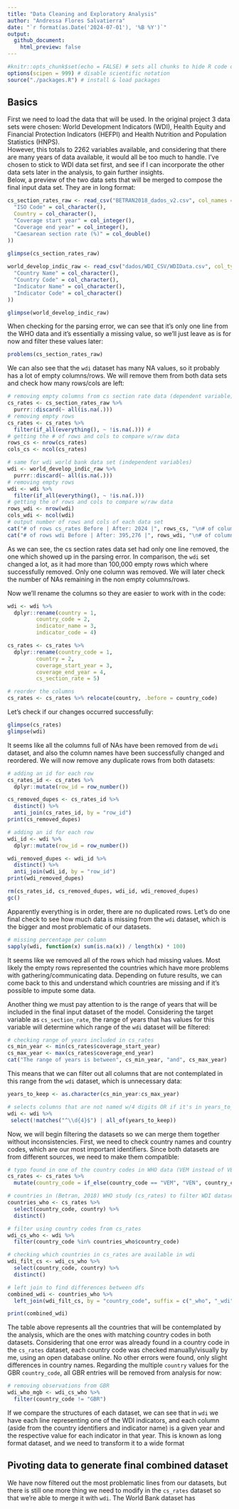 ```yaml
---
title: "Data Cleaning and Exploratory Analysis"
author: "Andressa Flores Salvatierra"
date: "`r format(as.Date('2024-07-01'), '%B %Y')`"
output: 
  github_document:
    html_preview: false
---
```

```r
#knitr::opts_chunk$set(echo = FALSE) # sets all chunks to hide R code on final doc
options(scipen = 999) # disable scientific notation
source("./packages.R") # install & load packages
```

## Basics

First we need to load the data that will be used. In the original project 3 data sets were chosen: World Development Indicators (WDI), Health Equity and Financial Protection Indicators (HEFPI) and Health Nutrition and Population Statistics (HNPS).\
However, this totals to 2262 variables available, and considering that there are many years of data available, it would all be too much to handle. I've chosen to stick to WDI data set first, and see if I can incorporate the other data sets later in the analysis, to gain further insights.\
Below, a preview of the two data sets that will be merged to compose the final input data set. They are in long format:

```r
cs_section_rates_raw <- read_csv("BETRAN2018_dados_v2.csv", col_names = TRUE, col_types = cols(
  "ISO Code" = col_character(),
  Country = col_character(),
  "Coverage start year" = col_integer(),
  "Coverage end year" = col_integer(),
  "Caesarean section rate (%)" = col_double()
))
  
glimpse(cs_section_rates_raw)

world_develop_indic_raw <- read_csv("dados/WDI_CSV/WDIData.csv", col_types = cols(
  "Country Name" = col_character(),
  "Country Code" = col_character(),
  "Indicator Name" = col_character(),
  "Indicator Code" = col_character()
))

glimpse(world_develop_indic_raw)
```

When checking for the parsing error, we can see that it's only one line from the WHO data and it's essentially a missing value, so we'll just leave as is for now and filter these values later:

```r
problems(cs_section_rates_raw)
```


We can also see that the `wdi` dataset has many NA values, so it probably has a lot of empty columns/rows. We will remove them from both data sets and check how many rows/cols are left:

```r
# removing empty columns from cs section rate data (dependent variable)
cs_rates <- cs_section_rates_raw %>%
  purrr::discard(~ all(is.na(.)))
# removing empty rows
cs_rates <- cs_rates %>%
  filter(if_all(everything(), ~ !is.na(.))) # 
# getting the # of rows and cols to compare w/raw data
rows_cs <- nrow(cs_rates)
cols_cs <- ncol(cs_rates)

# same for wdi world bank data set (independent variables)
wdi <- world_develop_indic_raw %>%
  purrr::discard(~ all(is.na(.)))
# removing empty rows
wdi <- wdi %>%
  filter(if_all(everything(), ~ !is.na(.)))
# getting the of rows and cols to compare w/raw data
rows_wdi <- nrow(wdi)
cols_wdi <- ncol(wdi)
# output number of rows and cols of each data set
cat("# of rows cs_rates Before | After: 2024 |", rows_cs, "\n# of columns cs_rates Before | After: 5 |", cols_cs, "\n")
cat("# of rows wdi Before | After: 395,276 |", rows_wdi, "\n# of columns wdi Before | After: 68 |", cols_wdi, "\n")
```

As we can see, the cs section rates data set had only one line removed, the one which showed up in the parsing error. In comparison, the `wdi` set changed a lot, as it had more than 100,000 empty rows which where successfully removed. Only one column was removed. We will later check the number of NAs remaining in the non empty columns/rows.

Now we'll rename the columns so they are easier to work with in the code:

```r
wdi <- wdi %>%
  dplyr::rename(country = 1,
         country_code = 2, 
         indicator_name = 3,
         indicator_code = 4)

cs_rates <- cs_rates %>%
  dplyr::rename(country_code = 1,
         country = 2,
         coverage_start_year = 3,
         coverage_end_year = 4,
         cs_section_rate = 5)

# reorder the columns
cs_rates <- cs_rates %>% relocate(country, .before = country_code)
```

Let's check if our changes occurred successfully:
```r
glimpse(cs_rates)
glimpse(wdi)
```

It seems like all the columns full of NAs have been removed from de `wdi` dataset, and also the column names have been successfully changed and reordered. We will now remove any duplicate rows from both datasets:

```r
# adding an id for each row
cs_rates_id <- cs_rates %>%
  dplyr::mutate(row_id = row_number())

cs_removed_dupes <- cs_rates_id %>%
  distinct() %>%
  anti_join(cs_rates_id, by = "row_id")
print(cs_removed_dupes)

# adding an id for each row
wdi_id <- wdi %>%
  dplyr::mutate(row_id = row_number())

wdi_removed_dupes <- wdi_id %>%
  distinct() %>%
  anti_join(wdi_id, by = "row_id")
print(wdi_removed_dupes)

rm(cs_rates_id, cs_removed_dupes, wdi_id, wdi_removed_dupes)
gc()
```

Apparently everything is in order, there are no duplicated rows. Let's do one final check to see how much data is missing from the `wdi` dataset, which is the bigger and most problematic of our datasets. 

```r
# missing percentage per column
sapply(wdi, function(x) sum(is.na(x)) / length(x) * 100)
```

It seems like we removed all of the rows which had missing values. Most likely the empty rows represented the countries which have more problems with gathering/communicating data. Depending on future results, we can come back to this and understand which countries are missing and if it's possible to impute some data.

Another thing we must pay attention to is the range of years that will be included in the final input dataset of the model. Considering the target variable as `cs_section_rate`, the range of years that has values for this variable will determine which range of the `wdi` dataset will be filtered:
```r
# checking range of years included in cs_rates
cs_min_year <- min(cs_rates$coverage_start_year)
cs_max_year <- max(cs_rates$coverage_end_year)
cat("The range of years is between", cs_min_year, "and", cs_max_year)
```

This means that we can filter out all columns that are not contemplated in this range from the `wdi` dataset, which is unnecessary data:
```r
years_to_keep <- as.character(cs_min_year:cs_max_year)

# selects columns that are not named w/4 digits OR if it's in years_to_keep vector
wdi <- wdi %>%
 select(!matches("^\\d{4}$") | all_of(years_to_keep))
```


Now, we will begin filtering the datasets so we can merge them together without inconsistencies. First, we need to check country names and country codes, which are our most important identifiers. Since both datasets are from different sources, we need to make them compatible:

```r
# typo found in one of the country codes in WHO data (VEM instead of VEN, representing Venezuela), correction
cs_rates <- cs_rates %>%
  mutate(country_code = if_else(country_code == "VEM", "VEN", country_code))

# countries in (Betran, 2018) WHO study (cs_rates) to filter WDI dataset
countries_who <- cs_rates %>%
  select(country_code, country) %>%
  distinct()

# filter using country codes from cs_rates
wdi_cs_who <- wdi %>%
  filter(country_code %in% countries_who$country_code)

# checking which countries in cs_rates are available in wdi
wdi_filt_cs <- wdi_cs_who %>%
  select(country_code, country) %>%
  distinct()

# left join to find differences between dfs
combined_wdi <- countries_who %>%
  left_join(wdi_filt_cs, by = "country_code", suffix = c("_who", "_wdi"))

print(combined_wdi)
```
The table above represents all the countries that will be contemplated by the analysis, which are the ones with matching country codes in both datasets. Considering that one error was already found in a country code in the `cs_rates` dataset, each country code was checked manually/visually by me, using an open database online. No other errors were found, only slight differences in country names. 
Regarding the multiple `country` values for the GBR `country_code`, all GBR entries will be removed from analysis for now:
```r
# removing observations from GBR
wdi_who_mgb <- wdi_cs_who %>%
  filter(country_code != "GBR")
```

If we compare the structures of each dataset, we can see that in `wdi` we have each line representing one of the WDI indicators, and each column (aside from the country identifiers and indicator name) is a given year and the respective value for each indicator in that year. This is known as long format dataset, and we need to transform it to a wide format

## Pivoting data to generate final combined dataset

We have now filtered out the most problematic lines from our datasets, but there is still one more thing we need to modify in the `cs_rates` dataset so that we're able to merge it with `wdi`. The World Bank dataset has 